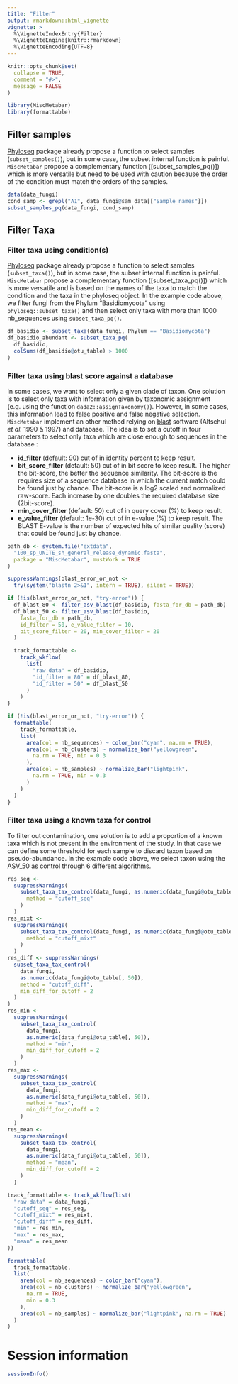 ```yaml
---
title: "Filter"
output: rmarkdown::html_vignette
vignette: >
  %\VignetteIndexEntry{Filter}
  %\VignetteEngine{knitr::rmarkdown}
  %\VignetteEncoding{UTF-8}
---
```


```r
knitr::opts_chunk$set(
  collapse = TRUE,
  comment = "#>",
  message = FALSE
)
```

```r
library(MiscMetabar)
library(formattable)
```

## Filter samples

[Phyloseq](https://joey711.github.io/phyloseq/) package already propose a function to select samples (`subset_samples()`), but in some case, the subset internal function is painful. `MiscMetabar` propose a complementary function ([subset_samples_pq()]) which is more versatile but need to be used with caution because the order of the condition must match the orders of the samples.

```r
data(data_fungi)
cond_samp <- grepl("A1", data_fungi@sam_data[["Sample_names"]])
subset_samples_pq(data_fungi, cond_samp)
```

## Filter Taxa

### Filter taxa using condition(s)

[Phyloseq](https://joey711.github.io/phyloseq/) package already propose a function to select samples (`subset_taxa()`), but in some case, the subset internal function is painful. `MiscMetabar` propose a complementary function ([subset_taxa_pq()]) which is more versatile and is based on the names of the taxa to match the condition and the taxa in the phyloseq object. In the example code above, we filter fungi from the Phylum "Basidiomycota" using `phyloseq::subset_taxa()` and then select only taxa with more than 1000 nb_sequences using `subset_taxa_pq()`.

```r
df_basidio <- subset_taxa(data_fungi, Phylum == "Basidiomycota")
df_basidio_abundant <- subset_taxa_pq(
  df_basidio,
  colSums(df_basidio@otu_table) > 1000
)
```

### Filter taxa using blast score against a database

In some cases, we want to select only a given clade of taxon. One solution is to select only taxa with information given by taxonomic assignment (e.g. using the function `dada2::assignTaxonomy()`). However, in some cases, this information lead to false positive and false negative selection. `MiscMetabar` implement an other method relying on [blast](https://blast.ncbi.nlm.nih.gov/) software (Altschul *et al.* 1990 & 1997) and database. The idea is to set a cutoff in four parameters to select only taxa which are close enough to sequences in the database : 

- **id_filter** (default: 90) cut of in identity percent to keep result.
- **bit_score_filter** (default: 50) cut of in bit score to keep result. The higher the bit-score, the better the sequence similarity. The bit-score is the requires size of a sequence database in which the current match could be found just by chance. The bit-score is a log2 scaled and normalized raw-score. Each increase by one doubles the required database size (2bit-score).
- **min_cover_filter** (default: 50) cut of in query cover (%) to keep result.
- **e_value_filter** (default: 1e-30)  cut of in e-value (%) to keep result. The BLAST E-value is the number of expected hits of similar quality (score) that could be found just by chance.

```r
path_db <- system.file("extdata",
  "100_sp_UNITE_sh_general_release_dynamic.fasta",
  package = "MiscMetabar", mustWork = TRUE
)

suppressWarnings(blast_error_or_not <-
  try(system("blastn 2>&1", intern = TRUE), silent = TRUE))

if (!is(blast_error_or_not, "try-error")) {
  df_blast_80 <- filter_asv_blast(df_basidio, fasta_for_db = path_db)
  df_blast_50 <- filter_asv_blast(df_basidio,
    fasta_for_db = path_db,
    id_filter = 50, e_value_filter = 10,
    bit_score_filter = 20, min_cover_filter = 20
  )

  track_formattable <-
    track_wkflow(
      list(
        "raw data" = df_basidio,
        "id_filter = 80" = df_blast_80,
        "id_filter = 50" = df_blast_50
      )
    )
}
```

```r
if (!is(blast_error_or_not, "try-error")) {
  formattable(
    track_formattable,
    list(
      area(col = nb_sequences) ~ color_bar("cyan", na.rm = TRUE),
      area(col = nb_clusters) ~ normalize_bar("yellowgreen",
        na.rm = TRUE, min = 0.3
      ),
      area(col = nb_samples) ~ normalize_bar("lightpink",
        na.rm = TRUE, min = 0.3
      )
    )
  )
}
```

### Filter taxa using a known taxa for control 

To filter out contamination, one solution is to add a proportion of a known taxa which is not present in the environment of the study. In that case we can define some threshold for each sample to discard taxon based on pseudo-abundance. In the example code above, we select taxon using the ASV_50 as control through 6 different algorithms.

```r
res_seq <-
  suppressWarnings(
    subset_taxa_tax_control(data_fungi, as.numeric(data_fungi@otu_table[, 50]),
      method = "cutoff_seq"
    )
  )
res_mixt <-
  suppressWarnings(
    subset_taxa_tax_control(data_fungi, as.numeric(data_fungi@otu_table[, 50]),
      method = "cutoff_mixt"
    )
  )
res_diff <- suppressWarnings(
  subset_taxa_tax_control(
    data_fungi,
    as.numeric(data_fungi@otu_table[, 50]),
    method = "cutoff_diff",
    min_diff_for_cutoff = 2
  )
)
res_min <-
  suppressWarnings(
    subset_taxa_tax_control(
      data_fungi,
      as.numeric(data_fungi@otu_table[, 50]),
      method = "min",
      min_diff_for_cutoff = 2
    )
  )
res_max <-
  suppressWarnings(
    subset_taxa_tax_control(
      data_fungi,
      as.numeric(data_fungi@otu_table[, 50]),
      method = "max",
      min_diff_for_cutoff = 2
    )
  )
res_mean <-
  suppressWarnings(
    subset_taxa_tax_control(
      data_fungi,
      as.numeric(data_fungi@otu_table[, 50]),
      method = "mean",
      min_diff_for_cutoff = 2
    )
  )
```

```r
track_formattable <- track_wkflow(list(
  "raw data" = data_fungi,
  "cutoff_seq" = res_seq,
  "cutoff_mixt" = res_mixt,
  "cutoff_diff" = res_diff,
  "min" = res_min,
  "max" = res_max,
  "mean" = res_mean
))

formattable(
  track_formattable,
  list(
    area(col = nb_sequences) ~ color_bar("cyan"),
    area(col = nb_clusters) ~ normalize_bar("yellowgreen",
      na.rm = TRUE,
      min = 0.3
    ),
    area(col = nb_samples) ~ normalize_bar("lightpink", na.rm = TRUE)
  )
)
```

# Session information

```r
sessionInfo()
```
